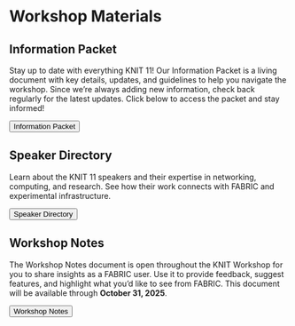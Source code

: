 
# Workshop Materials

## Information Packet

Stay up to date with everything KNIT 11! Our Information Packet is a living document with key details, updates, and guidelines to help you navigate the workshop. Since we’re always adding new information, check back regularly for the latest updates. Click below to access the packet and stay informed!

<div class="button-container">
<Button linkto="https://docs.google.com/document/d/1N-akqwqhAmuzNBpkUOST1Hs4X4-GdwujCzjZ1O-d5qo/edit?tab=t.0">Information Packet</Button>
</div>

## Speaker Directory

Learn about the KNIT 11 speakers and their expertise in networking, computing, and research. See how their work connects with FABRIC and experimental infrastructure.

<div class="button-container">
<Button linkto="https://docs.google.com/document/d/1NgnfA4ywF_NN1RiZpyen-CWtiDbt-m8hS9wCSUhCIQ0/edit?tab=t.0">Speaker Directory</Button>
</div>

## Workshop Notes

The Workshop Notes document is open throughout the KNIT Workshop for you to share insights as a FABRIC user. Use it to provide feedback, suggest features, and highlight what you’d like to see from FABRIC. This document will be available through <b>October 31, 2025</b>.

<div class="button-container">
<Button linkto="https://docs.google.com/document/d/12I3XElPc_rgJ4M5WVhVojuSg0qTU13RASmCC8hUL94g/edit?usp=sharing">Workshop Notes</Button>
</div>